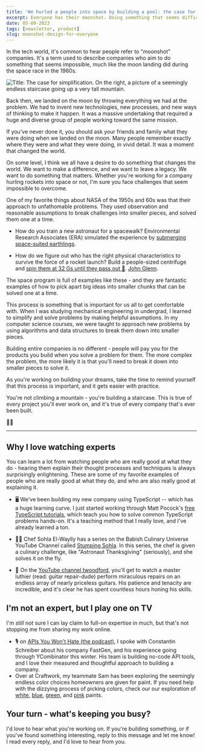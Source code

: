 ```yaml
---
title: 'We hurled a people into space by building a pool: the case for simplification'
excerpt: Everyone has their moonshot. Doing something that seems difficult with limited resources is part of the process. The good news is that we can learn a lot from the people who have done it before.
date: 05-09-2023
tags: [newsletter, product]
slug: moonshot-design-for-everyone
---
```


In the tech world, it's common to hear people refer to "moonshot" companies. It's a term used to describe companies who aim to do something that seems impossible, much like the moon landing did during the space race in the 1960s.

<Image
  publicId="newsletters/moonshot-design-for-everyone/cover"
  alt="Title: The case for simplification. On the right, a picture of a seemingly endless staircase going up a very tall mountain."
/>

Back then, we landed on the moon by throwing everything we had at the problem. We had to invent new technologies, new processes, and new ways of thinking to make it happen. It was a massive undertaking that required a huge and diverse group of people working toward the same mission.

If you've never done it, you should ask your friends and family what they were doing when we landed on the moon. Many people remember exactly where they were and what they were doing, in vivid detail. It was a moment that changed the world.

On some level, I think we all have a desire to do something that changes the world. We want to make a difference, and we want to leave a legacy. We want to do something that matters. Whether you're working for a company hurling rockets into space or not, I'm sure you face challenges that seem impossible to overcome.

One of my favorite things about NASA of the 1950s and 60s was that their approach to unfathomable problems. They used observation and reasonable assumptions to break challenges into smaller pieces, and solved them one at a time.

- How do you train a new astronaut for a spacewalk? Environmental Research Associates (ERA) simulated the experience by [submerging space-suited earthlings](https://airandspace.si.edu/stories/editorial/inventing-underwater-training-walking-space).

- How do we figure out who has the right physical characteristics to survive the force of a rocket launch? Build a people-sized centrifuge and [spin them at 32 Gs until they pass out 🤢](https://www.smithsonianmag.com/air-space-magazine/the-g-machine-16799374/). [John Glenn](https://www.nasa.gov/centers/glenn/about/bios/john_glenn.html).

The space program is full of examples like these - and they are fantastic examples of how to pick apart big ideas into smaller chunks that can be solved one at a time.

This process is something that is important for us all to get comfortable with. When I was studying mechanical engineering in undergrad, I learned to simplify and solve problems by making helpful assumptions. In my computer science courses, we were taught to approach new problems by using algorithms and data structures to break them down into smaller pieces.

Building entire companies is no different - people will pay you for the products you build when you solve a problem for them. The more complex the problem, the more likely it is that you'll need to break it down into smaller pieces to solve it.

As you're working on building your dreams, take the time to remind yourself that this process is important, and it gets easier with practice.

You're not climbing a mountain - you're building a staircase. This is true of every project you'll ever work on, and it's true of every company that's ever been built.

🚀🌝

---

## Why I love watching experts

You can learn a lot from watching people who are really good at what they do - hearing them explain their thought processes and techniques is always surprisingly enlightening. These are some of my favorite examples of people who are really good at what they do, and who are also really good at explaining it.

- 🖥️ We've been building my new company using TypeScript -- which has a huge learning curve. I just started working through Matt Pocock's [free TypeScript tutorials](https://www.totaltypescript.com/tutorials), which teach you how to solve common TypeScript problems hands-on. It's a teaching method that I really love, and I've already learned a ton.

- 👩‍🍳 Chef Sohla El-Waylly has a series on the Babish Culinary Universe YouTube Channel called [Stumping Sohla](https://www.youtube.com/watch?v=lyhTkX3e-U0&list=PLopY4n17t8RDZ0Nmj7pApzAvxULlobJe_). In this series, the chef is given a culinary challenge, like "Astronaut Thanksgiving" (seriously), and she solves it on the fly.

- 🎸 On the [YouTube channel twoodford](https://www.youtube.com/watch?v=wgL2GfuA-EM), you'll get to watch a master luthier (read: guitar repair-dude) perform miraculous repairs on an endless array of nearly priceless guitars. His patience and tenacity are incredible, and it's clear he has spent countless hours honing his skills.

## I'm not an expert, but I play one on TV

I'm _still_ not sure I can lay claim to full-on expertise in much, but that's not stopping me from sharing my work online.

- 🎙️ on [APIs You Won't Hate (the podcast)](https://apisyouwonthate.com/podcast/no-code-apis-and-automation-with-constantin-schreiber-from-fastgen/), I spoke with Constantin Schreiber about his company FastGen, and his experience going through YCombinator this winter. His team is building no-code API tools, and I love their measured and thoughtful approach to building a company.
- Over at Craftwork, my teammate Sam has been exploring the seemingly endless color choices homeowners are given for paint. If you need help with the dizzying process of picking colors, check our our exploration of [white](https://craftwork.com/articles/craftworks-favorite-white-paints), [blue](https://craftwork.com/articles/craftworks-favorite-blue-paints), [green](https://craftwork.com/articles/green-paints-craftwork-loves), and [pink](https://craftwork.com/articles/craftworks-favorite-pink-paints) paints.

## Your turn - what's keeping you busy?

I'd love to hear what you're working on. If you're building something, or if you've found something interesting, reply to this message and let me know! I read every reply, and I'd love to hear from you.
